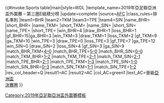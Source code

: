 {{#invoke:Sports table|main|style=WDL
|template_name=2019年亞足聯亞洲盃外圍賽 – 第三圈E組積分榜
|update=complete
|source=[http://www.the-afc.com/afcasfeeds?view=standings&id=432&tMode=H&noMenu=yes AFC]
|class_rules=排名準則
|team1=BHR |team2=TKM |team3=TPE |team4=SIN
|name_BHR={{fb|BHR}} |short_BHR={{flagdeco|BHR}}
|name_TKM={{fb|TKM}} |short_TKM={{flagdeco|TKM}}
|name_SIN={{fb|SIN}} |short_SIN={{flagdeco|SIN}}
|name_TPE={{fb|TPE}} |short_TPE={{flagdeco|TPE}}
|win_BHR=4 |draw_BHR=1 |loss_BHR=1 |gf_BHR=15|ga_BHR=3
|win_TKM=3 |draw_TKM=1 |loss_TKM=2 |gf_TKM=9 |ga_TKM=10
|win_TPE=3 |draw_TPE=0 |loss_TPE=3 |gf_TPE=7 |ga_TPE=12
|win_SIN=0 |draw_SIN=2 |loss_SIN=4 |gf_SIN=3 |ga_SIN=9
|match_BHR_TKM=[[2019年亞足聯亞洲盃外圍賽 – 第三圈#Bahrain v Turkmenistan|4–0]]
|match_BHR_TPE=[[2019年亞足聯亞洲盃外圍賽 – 第三圈#Bahrain v Chinese Taipei|5–0]]
|match_BHR_SIN=[[2019年亞足聯亞洲盃外圍賽 – 第三圈#Bahrain v Singapore|0–0]]
|match_TKM_BHR=[[2019年亞足聯亞洲盃外圍賽 – 第三圈#Turkmenistan v Bahrain|1–2]]
|match_TKM_TPE=[[2019年亞足聯亞洲盃外圍賽 – 第三圈#Turkmenistan v Chinese Taipei|2–1]]
|match_TKM_SIN=[[2019年亞足聯亞洲盃外圍賽 – 第三圈#Turkmenistan v Singapore|2-1]]
|match_TPE_BHR=[[2019年亞足聯亞洲盃外圍賽 – 第三圈#Chinese Taipei v Bahrain|2-1]]
|match_TPE_TKM=[[2019年亞足聯亞洲盃外圍賽 – 第三圈#Chinese Taipei v Turkmenistan|1–3]]
|match_TPE_SIN=[[2019年亞足聯亞洲盃外圍賽 – 第三圈#Chinese Taipei v Singapore|1-0]]
|match_SIN_BHR=[[2019年亞足聯亞洲盃外圍賽 – 第三圈#Singapore v Bahrain|0–3]]
|match_SIN_TKM=[[2019年亞足聯亞洲盃外圍賽 – 第三圈#Singapore v Turkmenistan|1–1]]
|match_SIN_TPE=[[2019年亞足聯亞洲盃外圍賽 – 第三圈##Singapore v Chinese Taipei|1–2]]
|res_col_header=Q
|result1=AC |result2=AC
|col_AC=green1 |text_AC=晉級[[2019年亞足聯亞洲盃|亞洲盃<br>決賽圈]]
}}<noinclude>
[[Category:2019年亞足聯亞洲盃外圍賽模板]]
</noinclude>
